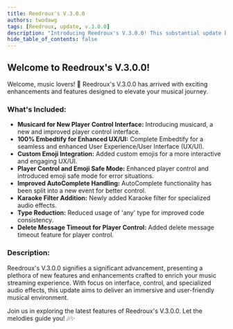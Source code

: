 ```yaml
---
title: Reedroux's V.3.0.0
authors: twodawg
tags: [Reedroux, update, v.3.0.0]
description: "Introducing Reedroux's V.3.0.0! This substantial update brings an array of new features and improvements to enhance your music experience."
hide_table_of_contents: false
---
```



## Welcome to Reedroux's V.3.0.0!

Welcome, music lovers! 🎵 Reedroux's V.3.0.0 has arrived with exciting enhancements and features designed to elevate your musical journey.

### What's Included:

- **Musicard for New Player Control Interface:** Introducing musicard, a new and improved player control interface.
- **100% Embedtify for Enhanced UX/UI:** Complete Embedtify for a seamless and enhanced User Experience/User Interface (UX/UI).
- **Custom Emoji Integration:** Added custom emojis for a more interactive and engaging UX/UI.
- **Player Control and Emoji Safe Mode:** Enhanced player control and introduced emoji safe mode for error situations.
- **Improved AutoComplete Handling:** AutoComplete functionality has been split into a new event for better control.
- **Karaoke Filter Addition:** Newly added Karaoke filter for specialized audio effects.
- **Type Reduction:** Reduced usage of 'any' type for improved code consistency.
- **Delete Message Timeout for Player Control:** Added delete message timeout feature for player control.

### Description:

Reedroux's V.3.0.0 signifies a significant advancement, presenting a plethora of new features and enhancements crafted to enrich your music streaming experience. With focus on interface, control, and specialized audio effects, this update aims to deliver an immersive and user-friendly musical environment.

Join us in exploring the latest features of Reedroux's V.3.0.0. Let the melodies guide you! 🎶✨

